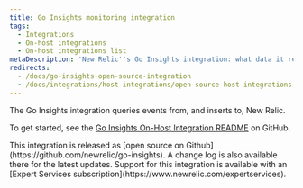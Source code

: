 ```yaml
---
title: Go Insights monitoring integration
tags:
  - Integrations
  - On-host integrations
  - On-host integrations list
metaDescription: 'New Relic''s Go Insights integration: what data it reports and how to configure it.'
redirects:
  - /docs/go-insights-open-source-integration
  - /docs/integrations/host-integrations/open-source-host-integrations-list/go-insights-open-source-integration
---
```


The Go Insights integration queries events from, and inserts to, New Relic.

To get started, see the [Go Insights On-Host Integration README](https://github.com/newrelic/go-insights) on GitHub.

<Callout variant="tip">
  This integration is released as [open source on Github](https://github.com/newrelic/go-insights). A change log is also available there for the latest updates. Support for this integration is available with an [Expert Services subscription](https://www.newrelic.com/expertservices).
</Callout>
